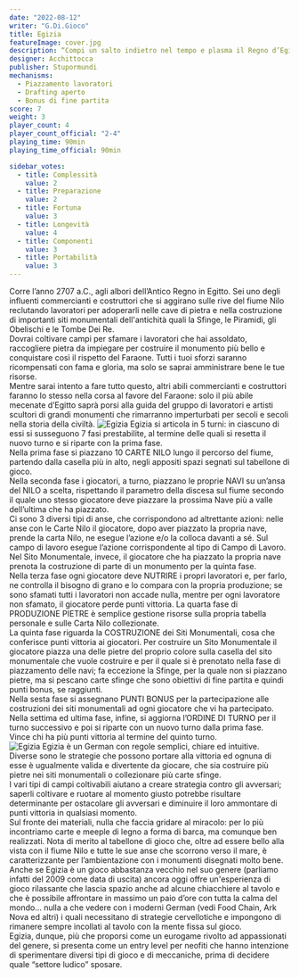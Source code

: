 ```yaml
---
date: "2022-08-12"
writer: "G.Di.Gioco"
title: Egizia
featureImage: cover.jpg
description: “Compi un salto indietro nel tempo e plasma il Regno d’Egitto”
designer: Acchittocca
publisher: Stupormundi
mechanisms:
  - Piazzamento lavoratori
  - Drafting aperto
  - Bonus di fine partita
score: 7
weight: 3
player_count: 4
player_count_official: "2-4"
playing_time: 90min
playing_time_official: 90min

sidebar_votes:
  - title: Complessità
    value: 2
  - title: Preparazione
    value: 2
  - title: Fortuna
    value: 3
  - title: Longevità
    value: 4
  - title: Componenti
    value: 3
  - title: Portabilità
    value: 3
---
```


<Setting>
  Corre l’anno 2707 a.C., agli albori dell’Antico Regno in Egitto. Sei uno degli
  influenti commercianti e costruttori che si aggirano sulle rive del fiume Nilo
  reclutando lavoratori per adoperarli nelle cave di pietra e nella costruzione
  di importanti siti monumentali dell'antichità quali la Sfinge, le Piramidi,
  gli Obelischi e le Tombe Dei Re. <br />
  Dovrai coltivare campi per sfamare i lavoratori che hai assoldato, raccogliere
  pietra da impiegare per costruire il monumento più bello e conquistare così il
  rispetto del Faraone. Tutti i tuoi sforzi saranno ricompensati con fama e gloria,
  ma solo se saprai amministrare bene le tue risorse.
  <br />
  Mentre sarai intento a fare tutto questo, altri abili commercianti e costruttori
  faranno lo stesso nella corsa al favore del Faraone: solo il più abile mecenate
  d’Egitto saprà porsi alla guida del gruppo di lavoratori e artisti scultori di
  grandi monumenti che rimarranno imperturbati per secoli e secoli nella storia della
  civiltà.
</Setting>

<img src="./game1.jpg" alt="Egizia" />

<Rules>
  Egizia si articola in 5 turni: in ciascuno di essi si susseguono 7 fasi
  prestabilite, al termine delle quali si resetta il nuovo turno e si riparte
  con la prima fase.
  <br />
  Nella prima fase si piazzano 10 CARTE NILO lungo il percorso del fiume,
  partendo dalla casella più in alto, negli appositi spazi segnati sul tabellone
  di gioco.
  <br />
  Nella seconda fase i giocatori, a turno, piazzano le proprie NAVI su un’ansa
  del NILO a scelta, rispettando il parametro della discesa sul fiume secondo il
  quale uno stesso giocatore deve piazzare la prossima Nave più a valle
  dell’ultima che ha piazzato.
  <br />
  Ci sono 3 diversi tipi di anse, che corrispondono ad altrettante azioni: nelle
  anse con le Carte Nilo il giocatore, dopo aver piazzato la propria nave,
  prende la carta Nilo, ne esegue l’azione e/o la colloca davanti a sé. Sul
  campo di lavoro esegue l’azione corrispondente al tipo di Campo di Lavoro. Nel
  Sito Monumentale, invece, il giocatore che ha piazzato la propria nave prenota
  la costruzione di parte di un monumento per la quinta fase.
  <br />
  Nella terza fase ogni giocatore deve NUTRIRE i propri lavoratori e, per farlo,
  ne controlla il bisogno di grano e lo compara con la propria produzione; se
  sono sfamati tutti i lavoratori non accade nulla, mentre per ogni lavoratore
  non sfamato, il giocatore perde punti vittoria. La quarta fase di PRODUZIONE
  PIETRE è semplice gestione risorse sulla propria tabella personale e sulle
  Carta Nilo collezionate. <br />
  La quinta fase riguarda la COSTRUZIONE dei Siti Monumentali, cosa che conferisce
  punti vittoria ai giocatori. Per costruire un Sito Monumentale il giocatore piazza
  una delle pietre del proprio colore sulla casella del sito monumentale che vuole
  costruire e per il quale si è prenotato nella fase di piazzamento delle navi; fa
  eccezione la Sfinge, per la quale non si piazzano pietre, ma si pescano carte sfinge
  che sono obiettivi di fine partita e quindi punti bonus, se raggiunti.
  <br />
  Nella sesta fase si assegnano PUNTI BONUS per la partecipazione alle costruzioni
  dei siti monumentali ad ogni giocatore che vi ha partecipato.
  <br />
  Nella settima ed ultima fase, infine, si aggiorna l’ORDINE DI TURNO per il turno
  successivo e poi si riparte con un nuovo turno dalla prima fase.
  <br />
  Vince chi ha più punti vittoria al termine del quinto turno.
  <br />
</Rules>

<img src="./game2.jpg" alt="Egizia" />

<Feedback>
Egizia è un German con regole semplici, chiare ed intuitive.<br/>
Diverse sono le strategie che possono portare alla vittoria ed ognuna di esse è ugualmente valida e divertente da giocare, che sia costruire più pietre nei siti monumentali o collezionare più carte sfinge. <br/>
I vari tipi di campi coltivabili aiutano a creare strategia contro gli avversari; saperli coltivare e ruotare al momento giusto potrebbe risultare determinante per ostacolare gli avversari e diminuire il loro ammontare di punti vittoria in qualsiasi momento.<br/>
Sul fronte dei materiali, nulla che faccia gridare al miracolo: per lo più incontriamo carte e meeple di legno a forma di barca, ma comunque ben realizzati. Nota di merito al tabellone di gioco che, oltre ad essere bello alla vista con il fiume Nilo e tutte le sue anse che scorrono verso il mare, è caratterizzante per l’ambientazione con i monumenti disegnati molto bene.
Anche se Egizia è un gioco abbastanza vecchio nel suo genere (parliamo infatti del 2009 come data di uscita) ancora oggi offre un'esperienza di gioco rilassante che lascia spazio anche ad alcune chiacchiere al tavolo e che è possibile affrontare in massimo un paio d’ore con tutta la calma del mondo… nulla a che vedere con i moderni German (vedi Food Chain, Ark Nova ed altri) i quali necessitano di strategie cervellotiche e impongono di rimanere sempre incollati al tavolo con la mente fissa sul gioco.<br/>
Egizia, dunque, più che proporsi come un eurogame rivolto ad appassionati del genere, si presenta come un entry level per neofiti che hanno intenzione di sperimentare diversi tipi di gioco e di meccaniche, prima di decidere quale “settore ludico” sposare.

</Feedback>

<Instagram id="ChKBgZdDRzm" />

